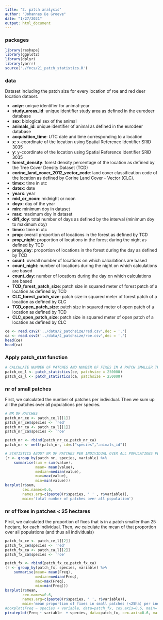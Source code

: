 ```yaml
---
title: "2. patch analysis"
author: "Johannes De Groeve"
date: "1/27/2021"
output: html_document
---
```


### packages
```r
library(reshape)
library(ggplot2)
library(dplyr)
library(yarrr)
source('./fncs/21_patch_statistics.R')
```

### data

Dataset including the patch size for every location of roe and red deer location dataset.

* **aniyr**: unique identifier for animal-year
* **study_areas_id**: unique identifier study area as defined in the eurodeer database 
* **sex**: biological sex of the animal
* **animals_id**: unique identifier of animal as defined in the eurodeer database 
* **acquisition_time**: UTC date and time corresponding to a location 
* **x**: x-coordinate of the location using Spatial Reference Identifier SRID 3035 
* **y**: y-coordinate of the location using Spatial Reference Identifier SRID 3035 
* **forest_density**: forest density percentage of the location as defined by the Tree Cover Density Dataset (TCD)
* **corine_land_cover_2012_vector_code**: land cover classification code of the location as defined by Corine Land Cover - Vector (CLC). 
* **timex**: time in utc
* **datex**: date
* **yearx**: year
* **mid_or_noon**: midnight or noon 
* **doyx**: day of the year 
* **min**: minimum doy in dataset
* **max**: maximum doy in dataset 
* **diff_doy**: total number of days as defined by the interval (minimum doy to maximum doy)
* **timex**: time in utc
* **prop**: overall proportion of locations in the forest as defined by TCD 
* **prop_night**: proportion of locations in the forest during the night as defined by TCD 
* **prop_day**: proportion of locations in the forest during the day as defined by TCD 
* **count**: overall number of locations on which calculations are based 
* **count_night**: number of locations during the night on which calculations are based 
* **count_day**: number of locations during the day on which calculations are based 
* **TCD_forest_patch_size**: patch size in squared meter of forest patch of a location as defined by TCD  
* **CLC_forest_patch_size**: patch size in squared meter of forest patch of a location as defined by CLC  
* **TCD_open_patch_size**: patch size in squared meter of open patch of a location as defined by TCD 
* **CLC_open_patch_size**: patch size in squared meter of open patch of a location as defined by CLC 

```r
ce <- read.csv2('../data/2_patchsize/red.csv',dec = ',')
ca <- read.csv2('../data/2_patchsize/roe.csv',dec = ',')
head(ce)
head(ca)
```

### Apply patch_stat function
```r
# CALCULATE NUMBER OF PATCHES AND NUMBER OF FIXES IN A PATCH SMALLER THAN 25 HECTARE 
patch_ce_l <- patch_statistics(ce, patchsize = 250000)
patch_ca_l <- patch_statistics(ca, patchsize = 250000)
```

### nr of small patches  

First, we calculated the number of patches per individual. 
Then we sum up all the patches over all populations per species. 

```r
# NR OF PATCHES 
patch_nr_ce <- patch_ce_l[[1]] 
patch_nr_ce$species <- 'red'
patch_nr_ca <- patch_ca_l[[1]] 
patch_nr_ca$species <- 'roe'

patch_nr <- rbind(patch_nr_ce,patch_nr_ca)
patch_nr <- melt(patch_nr, id=c("species","animals_id")) 

# STATISTICS ABOUT NR OF PATCHES PER INDIVIDUAL OVER ALL POPULATIONS PER SPECIES 
(r <- group_by(patch_nr, species, variable) %>% 
    summarise(sum = sum(value), 
              mean= mean(value), 
              median=median(value), 
              max=max(value),
              min=min(value)))
barplot(r$sum, 
        cex.names=0.6,
        names.arg=c(paste0(r$species, ' ' , r$variable)), 
        main='total number of patches over all population')
```

### nr of fixes in patches < 25 hectares 

First, we calculated the proportion of fixes that is in a patch smaller than 25 hectare, for each individual. 
Then, we calculate the mean of that proportion over all populations (and thus all individuals)

```r
patch_fx_ce <- patch_ce_l[[2]]
patch_fx_ce$species <- 'red'
patch_fx_ca <- patch_ca_l[[2]] 
patch_fx_ca$species <- 'roe'

patch_fx <- rbind(patch_fx_ce,patch_fx_ca)
(r <- group_by(patch_fx, species, variable) %>% 
    summarise(mean= mean(Freq), 
              median=median(Freq), 
              max=max(Freq),
              min=min(Freq)))
barplot(r$mean, 
        cex.names=0.6,
        names.arg=c(paste0(r$species, ' ', r$variable)), 
        main='mean proportion of fixes in small patches (<25ha) per individual over all populations')
#boxplot(Freq ~ species + variable, data=patch_fx, cex.axis=0.6, main='proportion of fixes in small patches (<25 ha) per individual')
pirateplot(Freq ~ variable  + species, data=patch_fx, cex.axis=0.6, main='proportion of fixes in small patches (<25 ha) per individual')
```

